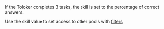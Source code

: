 <Image withBackground imageId="1c42baddfa0674702c7406ff5c7623b2" alt="" />

If the Toloker completes 3 tasks, the skill is set to the percentage of correct answers.

Use the skill value to set access to other pools with [filters](/docs/guide/filters).

<Cut title="Example of filter settings">

<Image withBackground imageId="1677773315899" alt="" />

</Cut>
